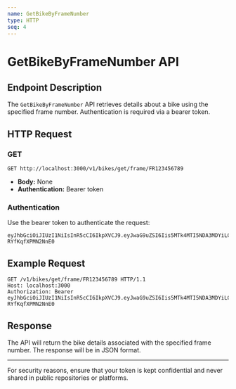 ```yaml
---
name: GetBikeByFrameNumber
type: HTTP
seq: 4
---
```


# GetBikeByFrameNumber API

## Endpoint Description

The `GetBikeByFrameNumber` API retrieves details about a bike using the specified frame number. Authentication is required via a bearer token.

## HTTP Request

### GET

```http
GET http://localhost:3000/v1/bikes/get/frame/FR123456789
```

- **Body:** None
- **Authentication:** Bearer token

### Authentication

Use the bearer token to authenticate the request:

```
eyJhbGciOiJIUzI1NiIsInR5cCI6IkpXVCJ9.eyJwaG9uZSI6Iis5MTk4MTI5NDA3MDYiLCJ1aWQiOiJhZnJ3dXZkXzFqIn0.se2WRRJhST9uvOyhTwunvJiiMYD-RYfKqfXPMN2NnE0
```

## Example Request

```http
GET /v1/bikes/get/frame/FR123456789 HTTP/1.1
Host: localhost:3000
Authorization: Bearer eyJhbGciOiJIUzI1NiIsInR5cCI6IkpXVCJ9.eyJwaG9uZSI6Iis5MTk4MTI5NDA3MDYiLCJ1aWQiOiJhZnJ3dXZkXzFqIn0.se2WRRJhST9uvOyhTwunvJiiMYD-RYfKqfXPMN2NnE0
```

## Response

The API will return the bike details associated with the specified frame number. The response will be in JSON format.

---

For security reasons, ensure that your token is kept confidential and never shared in public repositories or platforms.
